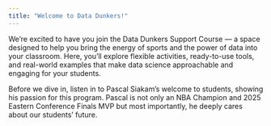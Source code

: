 ```yaml
---
title: "Welcome to Data Dunkers!"
---
```


We’re excited to have you join the Data Dunkers Support Course — a space designed to help you bring the energy of sports and the power of data into your classroom. Here, you’ll explore flexible activities, ready-to-use tools, and real-world examples that make data science approachable and engaging for your students.

Before we dive in, listen in to Pascal Siakam’s welcome to students, showing his passion for this program. Pascal is not only an NBA Champion and 2025 Eastern Conference Finals MVP but most importantly, he deeply cares about our students’ future.